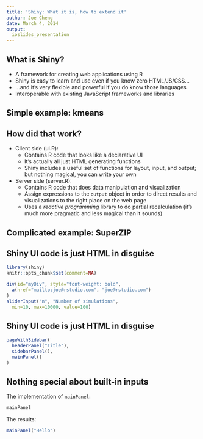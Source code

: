 ```yaml
---
title: 'Shiny: What it is, how to extend it'
author: Joe Cheng
date: March 4, 2014
output:
  ioslides_presentation
---
```


## What is Shiny?

- A framework for creating web applications using R
- Shiny is easy to learn and use even if you know zero HTML/JS/CSS...
- ...and it's very flexible and powerful if you do know those languages
- Interoperable with existing JavaScript frameworks and libraries

## Simple example: kmeans

## How did that work?

- Client side (ui.R):
    - Contains R code that looks like a declarative UI
    - It's actually all just HTML generating functions
    - Shiny includes a useful set of functions for layout, input, and output; but nothing magical, you can write your own
- Server side (server.R):
    - Contains R code that does data manipulation and visualization
    - Assign expressions to the `output` object in order to direct results and visualizations to the right place on the web page
    - Uses a *reactive programming* library to do partial recalculation (it's much more pragmatic and less magical than it sounds)

## Complicated example: SuperZIP

## Shiny UI code is just HTML in disguise

```r
library(shiny)
knitr::opts_chunk$set(comment=NA)
```
```r
div(id="myDiv", style="font-weight: bold",
  a(href="mailto:joe@rstudio.com", "joe@rstudio.com")
)
sliderInput("n", "Number of simulations",
  min=10, max=10000, value=100)
```

## Shiny UI code is just HTML in disguise

```r
pageWithSidebar(
  headerPanel("Title"),
  sidebarPanel(),
  mainPanel()
)
```

## Nothing special about built-in inputs

The implementation of `mainPanel`:
```r
mainPanel
```
The results:
```r
mainPanel("Hello")
```

